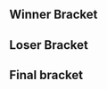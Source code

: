 {{DISPLAYTITLE:Nantarena 17.1: Singles Bracket}}{{SetGame|melee}}
{{tabs static
|name1=Overview
|link1=Nantarena/17.1
|name2=Singles Bracket
|link2=Nantarena/17.1/Singles Bracket
|name3=Doubles Bracket
|link3=Nantarena/17.1/Doubles Bracket
|This=2
}}

==Winner Bracket==
{{32DEWBracketA
|tourneylink=Nantarena/17.1
|tourneyname=Nantarena 17.1
|r1m1p1=BeLia |r1m1p1flag=fr |r1m1p1score=2 |r1m1win=1
|r1m1p2=JunkyCat |r1m1p2flag=fr |r1m1p2score=0
|r1m2p1=Welp |r1m2p1flag=fr |r1m2p1score=2 |r1m2win=1
|r1m2p2=Solo |r1m2p2flag=fr |r1m2p2score=0
|r1m3p1=Jerem |r1m3p1flag=fr |r1m3p1score=2 |r1m3win=1
|r1m3p2=Azae |r1m3p2flag=fr |r1m3p2score=0
|r1m4p1=Hercules |r1m4p1flag=fr |r1m4p1score=2 |r1m4win=1
|r1m4p2=Jugo |r1m4p2flag=fr |r1m4p2score=1
|r1m5p1=Crogo |r1m5p1flag=fr |r1m5p1score=2 |r1m5win=1
|r1m5p2=Azutas |r1m5p2flag=fr |r1m5p2score=0
|r1m6p1=Nestea |r1m6p1flag=fr |r1m6p1score=2 |r1m6win=1
|r1m6p2=Croq |r1m6p2flag=fr |r1m6p2score=0
|r1m7p1=Datto |r1m7p1flag=fr |r1m7p1score=2 |r1m7win=1
|r1m7p2=Nurgle |r1m7p2flag=fr |r1m7p2score=0
|r1m8p1=Sosuk |r1m8p1flag=fr |r1m8p1score=2 |r1m8win=1
|r1m8p2=ZsX |r1m8p2flag=fr |r1m8p2score=0
|r1m9p1=Alox |r1m9p1flag=fr |r1m9p1score=2 |r1m9win=1
|r1m9p2=Urist |r1m9p2flag=fr |r1m9p2score=0
|r1m10p1=Erwan |r1m10p1flag=fr |r1m10p1score=2 |r1m10win=1
|r1m10p2=Fura |r1m10p2flag=fr |r1m10p2score=0
|r1m11p1=Bobi |r1m11p1flag=fr |r1m11p1score=2 |r1m11win=1
|r1m11p2=KODU |r1m11p2flag=fr |r1m11p2score=0
|r1m12p1=Ishka |r1m12p1flag=fr |r1m12p1score=0 |r1m12win=2
|r1m12p2=KT1 |r1m12p2flag=fr |r1m12p2score=2
|r1m13p1=Meljin |r1m13p1flag=fr |r1m13p1score=2 |r1m13win=1
|r1m13p2=Gurk |r1m13p2flag=fr |r1m13p2score=0
|r1m14p1=Kirbyvert |r1m14p1flag=fr |r1m14p1score=2 |r1m14win=1
|r1m14p2=Chacha |r1m14p2flag=fr |r1m14p2score=1
|r1m15p1=Chaos6 |r1m15p1flag=fr |r1m15p1score=2 |r1m15win=1
|r1m15p2=Elyon |r1m15p2flag=fr |r1m15p2score=0
|r1m16p1=Zephyr |r1m16p1flag=fr |r1m16p1score=2 |r1m16win=1
|r1m16p2=Antvibe8 |r1m16p2flag=fr |r1m16p2score=0

|r2m1p1=BeLia |r2m1p1flag=fr |r2m1p1score=2 |r2m1win=1
|r2m1p2=Welp |r2m1p2flag=fr |r2m1p2score=0
|r2m1p1char1=fox |r2m1p2char1=cf |r2m1win1=1 |r2m1stage1=Battlefield
|r2m1p1char2=fox|r2m1p2char2=cf |r2m1win2=1 |r2m1stage2=Fountain of Dreams
|r2m1p1char3= |r2m1p2char3= |r2m1win3= |r2m1stage3=

|r2m2p1=Jerem |r2m2p1flag=fr |r2m2p1score=0 |r2m2win=2
|r2m2p2=Hercules |r2m2p2flag=fr |r2m2p2score=2
|r2m2p1char1=cf |r2m2p2char1=cf |r2m2win1=2 |r2m2stage1=Battlefield
|r2m2p1char2=falco |r2m2p2char2=cf |r2m2win2=2 |r2m2stage2=Final Destination
|r2m2p1char3= |r2m2p2char3= |r2m2win3= |r2m2stage3=

|r2m3p1=Crogo |r2m3p1flag=fr |r2m3p1score=2 |r2m3win=1
|r2m3p2=Nestea |r2m3p2flag=fr |r2m3p2score=0
|r2m4p1=Datto |r2m4p1flag=fr |r2m4p1score=2 |r2m4win=1
|r2m4p2=Sosuk |r2m4p2flag=fr |r2m4p2score=0
|r2m5p1=Alox |r2m5p1flag=fr |r2m5p1score=2 |r2m5win=1
|r2m5p2=Erwan |r2m5p2flag=fr |r2m5p2score=1
|r2m6p1=Bobi |r2m6p1flag=fr |r2m6p1score=2 |r2m6win=1
|r2m6p2=KT1 |r2m6p2flag=fr |r2m6p2score=0
|r2m7p1=Meljin |r2m7p1flag=fr |r2m7p1score=2 |r2m7win=1
|r2m7p2=Kirbyvert |r2m7p2flag=fr |r2m7p2score=0
|r2m8p1=Chaos6 |r2m8p1flag=fr |r2m8p1score=2 |r2m8win=1
|r2m8p2=Zephyr |r2m8p2flag=fr |r2m8p2score=1

|r3m1p1=BeLia |r3m1p1flag=fr |r3m1p1score=2 |r3m1win=1
|r3m1p2=Hercules |r3m1p2flag=fr |r3m1p2score=0
|r3m1p1char1=fox |r3m1p2char1=cf |r3m1win1=1 |r3m1stage1=Yoshi's Story
|r3m1p1char2=fox |r3m1p2char2=cf |r3m1win2=1 |r3m1stage2=Battlefield
|r3m1p1char3= |r3m1p2char3= |r3m1win3=1 |r3m1stage3=

|r3m2p1=Crogo |r3m2p1flag=fr |r3m2p1score=2 |r3m2win=1
|r3m2p2=Datto |r3m2p2flag=fr |r3m2p2score=1
|r3m2p1char1=peach |r3m2p2char1=marth |r3m2win1=1 |r3m2stage1=Battlefield
|r3m2p1char2=peach |r3m2p2char2=marth |r3m2win2=2 |r3m2stage2=Pokémon Stadium
|r3m2p1char3=peach |r3m2p2char3=marth |r3m2win3=1 |r3m2stage3=Final Destination

|r3m3p1=Alox |r3m3p1flag=fr |r3m3p1score=2 |r3m3win=1
|r3m3p2=Bobi |r3m3p2flag=fr |r3m3p2score=0
|r3m3p1char1=cf |r3m3p2char1=falco |r3m3win1=1 |r3m3stage1=Battlefield
|r3m3p1char2=cf |r3m3p2char2=falco |r3m3win2=1 |r3m3stage2=Final Destination
|r3m3p1char3= |r3m3p2char3= |r3m3win3= |r3m3stage3=

|r3m4p1=Meljin |r3m4p1flag=fr |r3m4p1score=2 |r3m4win=1
|r3m4p2=Chaos6 |r3m4p2flag=fr |r3m4p2score=0
|r3m4p1char1=fox |r3m4p2char1=cf |r3m4win1=1 |r3m4stage1=Fountain of Dreams
|r3m4p1char2=fox |r3m4p2char2=cf |r3m4win2=1 |r3m4stage2=Dream Land
|r3m4p1char3= |r3m4p2char3= |r3m4win3= |r3m4stage3=

|r4m1p1=BeLia |r4m1p1flag=fr |r4m1p1score=3 |r4m1win=1
|r4m1p2=Crogo |r4m1p2flag=fr |r4m1p2score=1
|r4m2p1=Alox |r4m2p1flag=fr |r4m2p1score=3 |r4m2win=1
|r4m2p2=Meljin |r4m2p2flag=fr |r4m2p2score=1
}}

==Loser Bracket==
{{32DELBracketSmwA
|tourneylink=Nantarena/17.1
|tourneyname=Nantarena 17.1
|l1placement=25-32
|l2placement=17-24
|l3placement=13-16
|l4placement=9-12
|l5placement=7-8
|l6placement=5-6

|l1m1p1=JunkyCat |l1m1p1flag=fr |l1m1p1score=2 |l1m1win=1
|l1m1p2=Solo |l1m1p2flag=fr |l1m1p2score=0
|l1m2p1=Azae |l1m2p1flag=fr |l1m2p1score=0 |l1m2win=2
|l1m2p2=Jugo |l1m2p2flag=fr |l1m2p2score=2
|l1m3p1=Azutas |l1m3p1flag=fr |l1m3p1score=0 |l1m3win=2
|l1m3p2=Croq |l1m3p2flag=fr |l1m3p2score=2
|l1m4p1=Nurgle |l1m4p1flag=fr |l1m4p1score=2 |l1m4win=1
|l1m4p2=ZsX |l1m4p2flag=fr |l1m4p2score=0
|l1m5p1=Urist |l1m5p1flag=fr |l1m5p1score=2 |l1m5win=1
|l1m5p2=Fura |l1m5p2flag=fr |l1m5p2score=1
|l1m6p1=KODU |l1m6p1flag=fr |l1m6p1score=0 |l1m6win=2
|l1m6p2=Ishka |l1m6p2flag=fr |l1m6p2score=2
|l1m7p1=Gurk |l1m7p1flag=fr |l1m7p1score=1 |l1m7win=2
|l1m7p2=Chacha |l1m7p2flag=fr |l1m7p2score=2
|l1m8p1=Elyon |l1m8p1flag=fr |l1m8p1score=0 |l1m8win=2
|l1m8p2=Antvibe8 |l1m8p2flag=fr |l1m8p2score=2

|l2m1p1=Zephyr |l2m1p1flag=fr |l2m1p1score=1 |l2m1win=2
|l2m1p2=JunkyCat |l2m1p2flag=fr |l2m1p2score=2
|l2m2p1=Kirbyvert |l2m2p1flag=fr |l2m2p1score=1 |l2m2win=2
|l2m2p2=Jugo |l2m2p2flag=fr |l2m2p2score=2
|l2m3p1=KT1 |l2m3p1flag=fr |l2m3p1score=0|l2m3win=2
|l2m3p2=Croq |l2m3p2flag=fr |l2m3p2score=2
|l2m4p1=Erwan |l2m4p1flag=fr |l2m4p1score=2 |l2m4win=1
|l2m4p2=Nurgle |l2m4p2flag=fr |l2m4p2score=0
|l2m5p1=Sosuk |l2m5p1flag=fr |l2m5p1score=2 |l2m5win=1
|l2m5p2=Urist |l2m5p2flag=fr |l2m5p2score=0
|l2m6p1=Nestea |l2m6p1flag=fr |l2m6p1score=1 |l2m6win=2
|l2m6p2=Ishka |l2m6p2flag=fr |l2m6p2score=2
|l2m7p1=Jerem |l2m7p1flag=fr |l2m7p1score=2 |l2m7win=1
|l2m7p2=Chacha |l2m7p2flag=fr |l2m7p2score=0
|l2m8p1=Welp |l2m8p1flag=fr |l2m8p1score=2 |l2m8win=1
|l2m8p2=Antvibe8 |l2m8p2flag=fr |l2m8p2score=0

|l3m1p1=JunkyCat |l3m1p1flag=fr |l3m1p1score=0 |l3m1win=2
|l3m1p2=Jugo |l3m1p2flag=fr |l3m1p2score=2
|l3m2p1=Croq |l3m2p1flag=fr |l3m2p1score=0 |l3m2win=2
|l3m2p2=Erwan |l3m2p2flag=fr |l3m2p2score=2
|l3m3p1=Sosuk |l3m3p1flag=fr |l3m3p1score=2 |l3m3win=1
|l3m3p2=Ishka |l3m3p2flag=fr |l3m3p2score=1
|l3m4p1=Jerem |l3m4p1flag=fr |l3m4p1score=2 |l3m4win=1
|l3m4p2=Welp |l3m4p2flag=fr |l3m4p2score=0

|l4m1p1=Datto |l4m1p1flag=fr |l4m1p1score=2 |l4m1win=1
|l4m1p2=Jugo |l4m1p2flag=fr |l4m1p2score=0
|l4m2p1=Hercules |l4m2p1flag=fr |l4m2p1score=2 |l4m2win=1
|l4m2p2=Erwan |l4m2p2flag=fr |l4m2p2score=1

|l4m3p1=Chaos6 |l4m3p1flag=fr |l4m3p1score=2 |l4m3win=1
|l4m3p2=Sosuk |l4m3p2flag=fr |l4m3p2score=0
|l4m3p1char1=cf |l4m3p2char1=sheik |l4m3win1=1 |l4m3stage1=Battlefield
|l4m3p1char2=cf |l4m3p2char2=sheik |l4m3win2=1 |l4m3stage2=Yoshi's Story
|l4m3p1char3= |l4m3p2char3= |l4m3win3= |l4m3stage3=

|l4m4p1=Bobi |l4m4p1flag=fr |l4m4p1score=2 |l4m4win=1
|l4m4p2=Jerem |l4m4p2flag=fr |l4m4p2score=1

|l5m1p1=Datto |l5m1p1flag=fr |l5m1p1score=3 |l5m1win=1
|l5m1p2=Hercules |l5m1p2flag=fr |l5m1p2score=0
|l5m1p1char1=marth |l5m1p2char1=cf |l5m1win1=1 |l5m1stage1=Battlefield
|l5m1p1char2=marth |l5m1p2char2=cf |l5m1win2=1 |l5m1stage2=Battlefield
|l5m1p1char3=marth |l5m1p2char3=cf |l5m1win3=1 |l5m1stage3=Dream Land
|l5m1p1char4= |l5m1p2char4= |l5m1win4= |l5m1stage4=
|l5m1p1char5= |l5m1p2char5= |l5m1win5= |l5m1stage5=
|l5m2p1=Chaos6 |l5m2p1flag=fr |l5m2p1score=3 |l5m2win=1
|l5m2p2=Bobi |l5m2p2flag=fr |l5m2p2score=2

|l6m1p1=Meljin |l6m1p1flag=fr |l6m1p1score=1 |l6m1win=2
|l6m1p2=Datto |l6m1p2flag=fr |l6m1p2score=3
|l6m2p1=Crogo |l6m2p1flag=fr |l6m2p1score=3 |l6m2win=1
|l6m2p2=Chaos6 |l6m2p2flag=fr |l6m2p2score=0
}}

<onlyinclude>
==Final bracket==
{{DEFinalSmwBracket
|column-width=170
|tourneylink=Nantarena/17.1
|tourneyname=Nantarena 17.1
|l1placement=4
|r2placement=3
|r3loserplacement=2
|r3winnerplacement=1

<!-- FROM WINNERS -->
|r1m1p1=BeLia |r1m1p1flag=fr |r1m1p1score=3
|r1m1p2=Alox |r1m1p2flag=fr |r1m1p2score=2
|r1m1win=1
|r1m1p1char1=fox |r1m1p2char1=cf |r1m1win1=1 |r1m1stage1=
|r1m1p1char2=fox |r1m1p2char2=cf |r1m1win2=1 |r1m1stage2=
|r1m1p1char3=fox |r1m1p2char3=cf |r1m1win3=2 |r1m1stage3=Dream Land
|r1m1p1char4=fox |r1m1p2char4=cf |r1m1win4=2 |r1m1stage4=
|r1m1p1char5=fox |r1m1p2char5=cf |r1m1win5=1 |r1m1stage5=Final Destination

<!-- FROM LOSERS -->
|l1m1p1=Datto |l1m1p1flag=fr |l1m1p1score=0
|l1m1p2=Chaos6 |l1m1p2flag=fr |l1m1p2score=3
|l1m1win=2
|l1m1p1char1=marth |l1m1p2char1=cf |l1m1win1=2 |l1m1stage1=Battlefield
|l1m1p1char2=marth |l1m1p2char2=cf |l1m1win2=2 |l1m1stage2=Final Destination
|l1m1p1char3=marth |l1m1p2char3=cf |l1m1win3=2 |l1m1stage3=Fountain of Dreams
|l1m1p1char4= |l1m1p2char4= |l1m1win4= |l1m1stage4=
|l1m1p1char5= |l1m1p2char5= |l1m1win5= |l1m1stage5=

<!-- LOSERS FINALS -->
|r2m1p1=Alox |r2m1p1flag=fr |r2m1p1score=3
|r2m1p2=Chaos6 |r2m1p2flag=fr |r2m1p2score=0
|r2m1win=1
|r2m1p1char1=cf |r2m1p2char1=cf |r2m1win1=1 |r2m1stage1=Battlefield
|r2m1p1char2=cf |r2m1p2char2=cf |r2m1win2=1 |r2m1stage2=Final Destination
|r2m1p1char3=cf |r2m1p2char3=cf |r2m1win3=1 |r2m1stage3=Battlefield
|r2m1p1char4= |r2m1p2char4= |r2m1win4= |r2m1stage4=
|r2m1p1char5= |r2m1p2char5= |r2m1win5= |r2m1stage5=

<!-- GRAND FINALS -->
|r3m1p1=BeLia |r3m1p1flag=fr |r3m1p1score=3
|r3m1p2=Alox |r3m1p2flag=fr |r3m1p2score=2
|r3m1win=1
|r3m1p1char1=fox |r3m1p2char1=cf |r3m1win1=1 |r3m1stage1=Final Destination
|r3m1p1char2=fox |r3m1p2char2=cf |r3m1win2=2 |r3m1stage2=Battlefield
|r3m1p1char3=fox |r3m1p2char3=cf |r3m1win3=2 |r3m1stage3=Fountain of Dreams
|r3m1p1char4=fox |r3m1p2char4=cf |r3m1win4=1 |r3m1stage4=
|r3m1p1char5=fox |r3m1p2char5=cf |r3m1win5=1 |r3m1stage5=Pokémon Stadium
}}
</onlyinclude>
